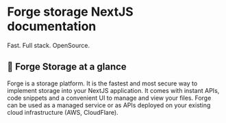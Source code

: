 # Forge storage NextJS documentation

Fast. Full stack. OpenSource.

## 🌟 Forge Storage at a glance

Forge is a storage platform. It is the fastest and most secure way to implement storage into your NextJS application.
It comes with instant APIs, code snippets and a convenient UI to manage and view your files.
Forge can be used as a managed service or as APIs deployed on your existing cloud infrastructure (AWS, CloudFlare).

